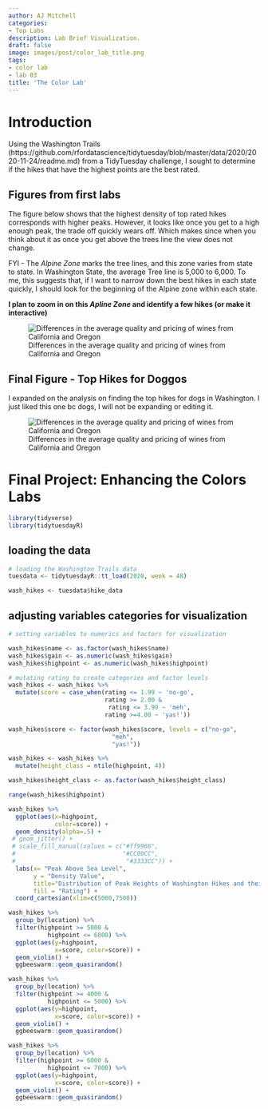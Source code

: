 ```yaml
---
author: AJ Mitchell
categories:
- Top Labs
description: Lab Brief Visualization.
draft: false
image: images/post/color_lab_title.png
tags:
- color lab
- lab 03
title: 'The Color Lab'
---
```


# Introduction 

Using the Washington Trails (https://github.com/rfordatascience/tidytuesday/blob/master/data/2020/2020-11-24/readme.md) from a TidyTuesday challenge, I sought to determine if the hikes that have the highest points are the best rated. 

## Figures from first labs

The figure below shows that the highest density of top rated hikes corresponds with higher peaks. However, it looks like once you get to a high enough peak, the trade off quickly wears off. Which makes since when you think about it as once you get above the trees line the view does not change. 

FYI - The _Alpine Zone_ marks the tree lines, and this zone varies from state to state. In Washington State, the average Tree line is 5,000 to 6,000. To me, this suggests that, if I want to narrow down the best hikes in each state quickly, I should look for the beginning of the Alpine zone within each state.  

**I plan to zoom in on this _Apline Zone_ and identify a few hikes (or make it interactive)** 

![Differences in the average quality and pricing of wines from California and Oregon](/images/post/washington_hikes.png)

## Final Figure - Top Hikes for Doggos

I expanded on the analysis on finding the top hikes for dogs in Washington. I just liked this one bc dogs, I will not be expanding or editing it. 

![Differences in the average quality and pricing of wines from California and Oregon](/images/post/top_wash_hikes_dogs.png)


# Final Project: Enhancing the Colors Labs

```r
library(tidyverse)
library(tidytuesdayR)
```



## loading the data 

```r
# loading the Washington Trails data
tuesdata <- tidytuesdayR::tt_load(2020, week = 48)

wash_hikes <- tuesdata$hike_data

```

## adjusting variables categories for visualization

```r
# setting variables to numerics and factors for visualization 

wash_hikes$name <- as.factor(wash_hikes$name)
wash_hikes$gain <- as.numeric(wash_hikes$gain)
wash_hikes$highpoint <- as.numeric(wash_hikes$highpoint)

# mutating rating to create categories and factor levels
wash_hikes <- wash_hikes %>%
  mutate(score = case_when(rating <= 1.99 ~ 'no-go',
                           rating >= 2.00 & 
                            rating <= 3.99 ~ 'meh',
                           rating >=4.00 ~ 'yas!'))

wash_hikes$score <- factor(wash_hikes$score, levels = c("no-go",
                             "meh",
                             "yas!"))

wash_hikes <- wash_hikes %>%
  mutate(height_class = ntile(highpoint, 4))

wash_hikes$height_class <- as.factor(wash_hikes$height_class)


```

```r

range(wash_hikes$highpoint)

wash_hikes %>%
  ggplot(aes(x=highpoint,
             color=score)) +
  geom_density(alpha=.5) + 
 # geom_jitter() +
 # scale_fill_manual(values = c("#ff9966",
 #                              "#CC00CC",
 #                               "#3333CC")) +
  labs(x= "Peak Above Sea Level",
       y = "Density Value",
       title="Distribution of Peak Heights of Washington Hikes and their Rating",
       fill = "Rating") +
  coord_cartesian(xlim=c(5000,7500))

wash_hikes %>%
  group_by(location) %>%
  filter(highpoint >= 5000 &
           highpoint <= 6000) %>%
  ggplot(aes(y=highpoint,
             x=score, color=score)) +
  geom_violin() +
  ggbeeswarm::geom_quasirandom()

wash_hikes %>%
  group_by(location) %>%
  filter(highpoint >= 4000 &
           highpoint <= 5000) %>%
  ggplot(aes(y=highpoint,
             x=score, color=score)) +
  geom_violin() +
  ggbeeswarm::geom_quasirandom()

wash_hikes %>%
  group_by(location) %>%
  filter(highpoint >= 6000 &
           highpoint <= 7000) %>%
  ggplot(aes(y=highpoint,
             x=score, color=score)) +
  geom_violin() +
  ggbeeswarm::geom_quasirandom()
```

